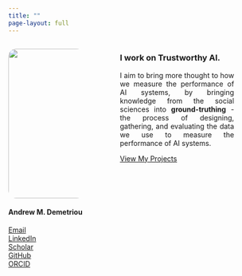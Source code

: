```yaml
---
title: ""
page-layout: full
---
```


<style>
.add-space-r{
padding-right: 10%;
}
</style>

:::: {.columns .responsive-columns}

::: {.column width="40%" .add-space-r}

![](images/IMG_2439.jpg){width=300px style="display: block; margin-left: auto; margin-right: auto; border-radius: 1rem; margin-bottom: 1rem;"}



<div class="contact-links">
#### <span class="name-highlight-2">**Andrew M. Demetriou**</span> 


<span class="bi bi-envelope-fill"></span> [Email](mailto:andrew.m.demetriou@gmail.com)  
<span class="bi bi-linkedin"></span> [LinkedIn](https://www.linkedin.com/in/andrew-m-demetriou/)  
<span class="bi bi-google"></span> [Scholar](https://scholar.google.nl/citations?user=TFnVkFQAAAAJ&hl=en)  
<span class="bi bi-github"></span> 
[GitHub](https://github.com/andrew0302)  
<span class="bi bi-box-arrow-up-right"></span> [ORCID](https://orcid.org/0000-0002-0724-2278)
</div>
::::

::: {.column width="60%" .add-space-r}


### I work on <span class="highlight">Trustworthy</span> AI. 
<div style="text-align: justify;">
I aim to bring more thought to how we measure the performance of AI systems, by bringing knowledge from the social sciences into <span class="highlight"> **ground-truthing** </span> - the process of designing, gathering, and evaluating the data we use to measure the performance of AI systems. 
</div>


<div class="contact-links">
[View My Projects](projects.qmd){.btn .btn-accent .project-button}
</div>
:::

::::


